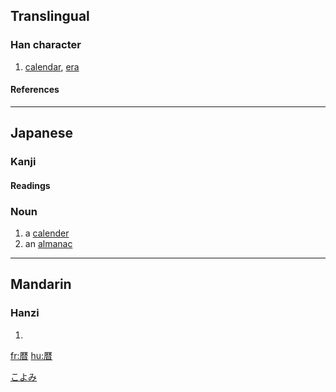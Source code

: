 {{see|曆}}
==Translingual==

===Han character===
{{Han char|rn=72|rad=日|as=10|sn=14|four=|canj=一木木日 (MDDA)}}

# [[calendar]], [[era]]

====References====
{{Han ref|kx=0499.061|dkj=14111|hdz=10078.011|uh=66A6|ud=26278}}

----

==Japanese==

===Kanji===
{{ja-kanji|grade=c|rs=日10}}

====Readings====
{{ja-readings|on=|kun=[[れき]] (reki)}}

===Noun===
{{ja-noun|k|count=|hira=こよみ|kata=|rom=koyomi|kanji=|kyu=|shin=|hidx=}}

# a [[calender]]
# an [[almanac]]

[[Category:1000_Japanese_basic_words|こよみ]]

----

==Mandarin==

===Hanzi===
{{cmn-hanzi|pin=[[lì]] ([[li4]])|wg=li<sup>4</sup>}}

# {{defn|Mandarin}}

[[fr:暦]]
[[hu:暦]]